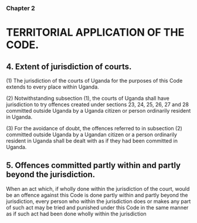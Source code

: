 ### Chapter 2

# TERRITORIAL APPLICATION OF THE CODE.

## 4. Extent of jurisdiction of courts.
(1) The jurisdiction of the courts of Uganda for the purposes of this
Code extends to every place within Uganda.

(2) Notwithstanding subsection (1), the courts of Uganda shall have
jurisdiction to try offences created under sections 23, 24, 25, 26, 27 and 28
committed outside Uganda by a Uganda citizen or person ordinarily resident
in Uganda.

(3) For the avoidance of doubt, the offences referred to in subsection
(2) committed outside Uganda by a Ugandan citizen or a person ordinarily
resident in Uganda shall be dealt with as if they had been committed in
Uganda.

## 5. Offences committed partly within and partly beyond the jurisdiction.
When an act which, if wholly done within the jurisdiction of the court, would
be an offence against this Code is done partly within and partly beyond the
jurisdiction, every person who within the jurisdiction does or makes any part
of such act may be tried and punished under this Code in the same manner
as if such act had been done wholly within the jurisdiction